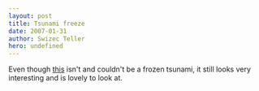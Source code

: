 ```yaml
---
layout: post
title: Tsunami freeze
date: 2007-01-31
author: Swizec Teller
hero: undefined
---
```


Even though [this](http://www.harkvideos.com/arctic.htm) isn't and couldn't be a frozen tsunami, it still looks very interesting and is lovely to look at.
